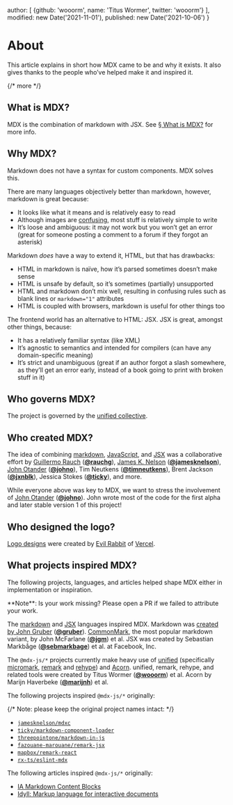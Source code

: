 
  author: [
    {github: 'wooorm', name: 'Titus Wormer', twitter: 'wooorm'}
  ],
  modified: new Date('2021-11-01'),
  published: new Date('2021-10-06')
}

# About

This article explains in short how MDX came to be and why it exists.
It also gives thanks to the people who’ve helped make it and inspired it.

{/* more */}

## What is MDX?

MDX is the combination of markdown with JSX.
See [§ What is MDX?][what] for more info.

## Why MDX?

Markdown does not have a syntax for custom components.
MDX solves this.

There are many languages objectively better than markdown, however, markdown is
great because:

*   It looks like what it means and is relatively easy to read
*   Although images are [confusing][], most stuff is relatively simple to write
*   It’s loose and ambiguous: it may not work but you won’t get an error (great
    for someone posting a comment to a forum if they forgot an asterisk)

Markdown *does* have a way to extend it, HTML, but that has drawbacks:

*   HTML in markdown is naïve, how it’s parsed sometimes doesn’t make sense
*   HTML is unsafe by default, so it’s sometimes (partially) unsupported
*   HTML and markdown don’t mix well, resulting in confusing rules such as
    blank lines or `markdown="1"` attributes
*   HTML is coupled with browsers, markdown is useful for other things too

The frontend world has an alternative to HTML: JSX.
JSX is great, amongst other things, because:

*   It has a relatively familiar syntax (like XML)
*   It’s agnostic to semantics and intended for compilers (can have any
    domain-specific meaning)
*   It’s strict and unambiguous (great if an author forgot a slash somewhere, as
    they’ll get an error early, instead of a book going to print with broken
    stuff in it)

## Who governs MDX?

The project is governed by the
[unified collective][governance].

## Who created MDX?

The idea of combining [markdown][commonmark], [JavaScript][], and [JSX][] was a
collaborative effort by
[Guillermo Rauch][mdx-rauchg] (**[@rauchg][rauchg]**),
[James K. Nelson][mdx-jamesknelson] (**[@jamesknelson][jamesknelson]**),
[John Otander][mdx-johno] (**[@johno][johno]**),
Tim Neutkens (**[@timneutkens][timneutkens]**),
Brent Jackson (**[@jxnblk][jxnblk]**),
Jessica Stokes (**[@ticky][ticky]**), and more.

While everyone above was key to MDX, we want to stress the involvement of
[John Otander][mdx-johno] (**[@johno][johno]**).
John wrote most of the code for the first alpha and later stable version 1 of
this project!

## Who designed the logo?

[Logo designs][design] were created by [Evil Rabbit][] of [Vercel][].

## What projects inspired MDX?

The following projects, languages, and articles helped shape MDX either in
implementation or inspiration.

<Note type="info">
  **Note**: Is your work missing?
  Please open a PR if we failed to attribute your work.
</Note>

The [markdown][] and [JSX][] languages inspired MDX.
Markdown was [created by John Gruber][markdown] (**[@gruber][gruber]**).
[CommonMark][], the most popular markdown variant, by John McFarlane
(**[@jgm][jgm]**) et al.
JSX was created by Sebastian Markbåge (**[@sebmarkbage][sebmarkbage]**) et
al. at Facebook, Inc.

The `@mdx-js/*` projects currently make heavy use of [unified][] (specifically
[micromark][], [remark][] and [rehype][]) and [Acorn][].
unified, remark, rehype, and related tools were created by Titus Wormer
(**[@wooorm][wooorm]**) et al.
Acorn by Marijn Haverbeke (**[@marijnh][marijnh]**) et al.

The following projects inspired `@mdx-js/*` originally:

{/* Note: please keep the original project names intact: */}

*   [`jamesknelson/mdxc`](https://github.com/frontarm/mdx-util)
*   [`ticky/markdown-component-loader`](https://github.com/ticky/markdown-component-loader)
*   [`threepointone/markdown-in-js`](https://github.com/threepointone/markdown-in-js)
*   [`fazouane-marouane/remark-jsx`](https://github.com/remarkjs/remark-jsx)
*   [`mapbox/remark-react`](https://github.com/remarkjs/remark-react)
*   [`rx-ts/eslint-mdx`](https://github.com/mdx-js/eslint-mdx)

The following articles inspired `@mdx-js/*` originally:

*   [IA Markdown Content Blocks](https://github.com/iainc/Markdown-Content-Blocks)
*   [Idyll: Markup language for interactive documents](https://idyll-lang.org)

[what]: /docs/what-is-mdx/

[jsx]: https://facebook.github.io/jsx/

[governance]: https://github.com/unifiedjs/collective

[commonmark]: https://spec.commonmark.org/current/

[confusing]: https://twitter.com/gruber/status/1246489863932821512

[design]: https://github.com/mdx-js/design

[evil rabbit]: https://twitter.com/evilrabbit_

[vercel]: https://vercel.com

[javascript]: https://tc39.es/ecma262/

[mdx-rauchg]: https://spectrum.chat/frontend/general/mdx-proposal~1021be59-2738-4511-aceb-c66921050b9a

[mdx-jamesknelson]: https://github.com/frontarm/mdx-util/tree/0f5f6d62bac4b83edc4bc3890dde3011079fa318

[mdx-johno]: https://github.com/mdx-js/mdx/tree/a96ede2c104084ae21efa8bd95319011e558ec9d

[markdown]: https://daringfireball.net/2004/03/introducing_markdown

[rauchg]: https://github.com/rauchg

[jamesknelson]: https://github.com/jamesknelson

[johno]: https://github.com/johno

[timneutkens]: https://github.com/timneutkens

[jxnblk]: https://github.com/jxnblk

[ticky]: https://github.com/ticky

[gruber]: https://github.com/gruber

[jgm]: https://github.com/jgm

[sebmarkbage]: https://github.com/sebmarkbage

[unified]: https://unifiedjs.com

[micromark]: https://github.com/micromark/micromark

[remark]: https://github.com/remarkjs/remark

[rehype]: https://github.com/rehypejs/rehype

[acorn]: https://github.com/acornjs/acorn

[wooorm]: https://github.com/wooorm

[marijnh]: https://github.com/marijnh
